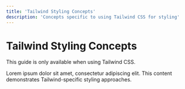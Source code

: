 ```yaml
---
title: 'Tailwind Styling Concepts'
description: 'Concepts specific to using Tailwind CSS for styling'
---
```


# Tailwind Styling Concepts

This guide is only available when using Tailwind CSS.

Lorem ipsum dolor sit amet, consectetur adipiscing elit. This content demonstrates Tailwind-specific styling approaches.
